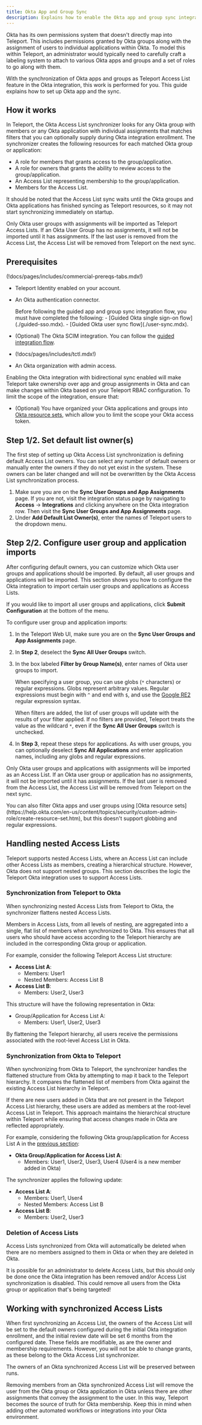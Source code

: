 ```yaml
---
title: Okta App and Group Sync
description: Explains how to enable the Okta app and group sync integration, which imports Okta configurations into the Teleport RBAC system.
---
```


Okta has its own permissions system that doesn't directly map into Teleport. This
includes permissions granted by Okta groups along with the assignment of users to individual
applications within Okta. To model this within Teleport, an administrator would typically need
to carefully craft a labeling system to attach to various Okta apps and groups and a set of
roles to go along with them.

With the synchronization of Okta apps and groups as Teleport Access List feature in the Okta
integration, this work is performed for you. This guide explains how to set up
Okta app and the sync.

## How it works

In Teleport, the Okta Access List synchronizer looks for any Okta group with
members or any Okta application with individual assignments that matches filters
that you can optionally supply during Okta integration enrollment. The
synchronizer creates the following resources for each matched Okta group or
application:

- A role for members that grants access to the group/application.
- A role for owners that grants the ability to review access to the group/application.
- An Access List representing membership to the group/application.
- Members for the Access List.

It should be noted that the Access List sync waits until the Okta groups and Okta applications
has finished syncing as Teleport resources, so it may not start synchronizing immediately on startup.

Only Okta user groups with assignments will be imported as Teleport Access
Lists. If an Okta User Group has no assignments, it will not be imported until
it has assignments. If the last user is removed from the Access List, the Access
List will be removed from Teleport on the next sync.

## Prerequisites

(!docs/pages/includes/commercial-prereqs-tabs.mdx!)

- Teleport Identity enabled on your account.

- An Okta authentication connector. 

  <Admonition>
  Before following the guided app and group sync integration flow, you must have
  completed the following:
  - [Guided Okta single sign-on flow](./guided-sso.mdx).
  - [Guided Okta user sync flow](./user-sync.mdx).
  </Admonition>

- (Optional) The Okta SCIM integration. You can follow the [guided integration
  flow](./scim-integration.mdx).

- (!docs/pages/includes/tctl.mdx!)

- An Okta organization with admin access.

Enabling the Okta integration with bidirectional sync enabled will make Teleport
take ownership over app and group assignments in Okta and can make changes
within Okta based on your Teleport RBAC configuration. To limit the scope of the
integration, ensure that:

- (Optional) You have organized your Okta applications and groups into [Okta
  resource
  sets](https://help.okta.com/en-us/content/topics/security/custom-admin-role/create-resource-set.htm),
  which allow you to limit the scope your Okta access token.

## Step 1/2. Set default list owner(s)

The first step of setting up Okta Access List synchronization is defining
default Access List owners. You can select any number of default owners or
manually enter the owners if they do not yet exist in the system.  These owners
can be later changed and will not be overwritten by the Okta Access List
synchronization process.

1. Make sure you are on the **Sync User Groups and App Assignments** page. If
   you are not, visit the integration status page by navigating to **Access** ->
   **Integrations** and clicking anywhere on the Okta integration row. Then
   visit the **Sync User Groups and App Assignments** page.
1. Under **Add Default List Owner(s)**, enter the names of Teleport users to the
   dropdown menu.

## Step 2/2. Configure user group and application imports

After configuring default owners, you can customize which Okta user groups and
applications should be imported. By default, all user groups and applications
will be imported. This section shows you how to configure the Okta integration
to import certain user groups and applications as Access Lists. 

If you would like to import all user groups and applications, click **Submit
Configuration** at the bottom of the menu.

To configure user group and application imports:

1. In the Teleport Web UI, make sure you are on the **Sync User Groups and App
   Assignments** page. 

1. In **Step 2**, deselect the **Sync All User Groups** switch.

1. In the box labeled **Filter by Group Name(s)**, enter names of Okta user
   groups to import. 

   When specifying a user group, you can use globs (`*` characters) or regular
   expressions. Globs represent arbitrary values. Regular expressions must begin
   with `^` and end with `$`, and use the [Google
   RE2](https://github.com/google/re2/wiki/Syntax) regular expression syntax.

   When filters are added, the list of user groups will update with the results
   of your filter applied. If no filters are provided, Teleport treats the value
   as the wildcard `*`, even if the **Sync All User Groups** switch is
   unchecked.

1. In **Step 3**, repeat these steps for applications. As with user groups, you
   can optionally deselect **Sync All Applications** and enter application
   names, including any globs and regular expressions.

Only Okta user groups and applications with assignments will be imported as an
Access List. If an Okta user group or application has no assignments, it will
not be imported until it has assignments. If the last user is removed from the
Access List, the Access List will be removed from Teleport on the next sync.

<Admonition type="note">
You can also filter Okta apps and user groups using [Okta resource
sets](https://help.okta.com/en-us/content/topics/security/custom-admin-role/create-resource-set.htm),
but this doesn't support globbing and regular expressions.
</Admonition>

## Handling nested Access Lists

Teleport supports nested Access Lists, where an Access List can include other
Access Lists as members, creating a hierarchical structure. However, Okta does
not support nested groups. This section describes the logic the Teleport Okta
integration uses to support Access Lists.

### Synchronization from Teleport to Okta

When synchronizing nested Access Lists from Teleport to Okta, the synchronizer
flattens nested Access Lists.

Members in Access Lists, from all levels of nesting, are aggregated into a single, flat list of members when
synchronized to Okta. This ensures that all users who should have access according to the Teleport hierarchy
are included in the corresponding Okta group or application.

For example, consider the following Teleport Access List structure:

- **Access List A**:
  - Members: User1
  - Nested Members: Access List B
- **Access List B**:
  - Members: User2, User3

This structure will have the following representation in Okta:

- Group/Application for Access List A:
  - Members: User1, User2, User3

By flattening the Teleport hierarchy, all users receive the permissions associated with the root-level Access List in Okta.

### Synchronization from Okta to Teleport

When synchronizing from Okta to Teleport, the synchronizer handles the flattened
structure from Okta by attempting to map it back to the Teleport hierarchy. It
compares the flattened list of members from Okta against the existing Access
List hierarchy in Teleport.

If there are new users added in Okta that are not present in the Teleport Access
List hierarchy, these users are added as members at the root-level Access List
in Teleport. This approach maintains the hierarchical structure within Teleport
while ensuring that access changes made in Okta are reflected appropriately.

For example, considering the following Okta group/application for Access List A
in the [previous section](#synchronization-from-teleport-to-okta):

- **Okta Group/Application for Access List A**:
  - Members: User1, User2, User3, User4 (User4 is a new member added in Okta)

The synchronizer applies the following update:

- **Access List A**:
  - Members: User1, User4
  - Nested Members: Access List B
- **Access List B**:
  - Members: User2, User3

### Deletion of Access Lists

Access Lists synchronized from Okta will automatically be deleted when there are no members assigned to them in
Okta or when they are deleted in Okta.

<Admonition type="warning">
It is possible for an administrator to delete Access Lists, but this should only be done once
the Okta integration has been removed and/or Access List synchronization is disabled. This could
remove all users from the Okta group or application that's being targeted!
</Admonition>

## Working with synchronized Access Lists

When first synchronizing an Access List, the owners of the Access List will be set to the default
owners configured during the initial Okta integration enrollment, and the initial review date will
be set 6 months from the configured date. These fields are modifiable, as are the owner and
membership requirements. However, you will not be able to change grants, as these belong to the
Okta Access List synchronizer.

The owners of an Okta synchronized Access List will be preserved between runs.

<Admonition type="warning">
Removing members from an Okta synchronized Access List will remove the user from the Okta group
or Okta application in Okta unless there are other assignments that convey the assignment to the
user. In this way, Teleport becomes the source of truth for Okta membership. Keep this in mind
when adding other automated workflows or integrations into your Okta environment.
</Admonition>
